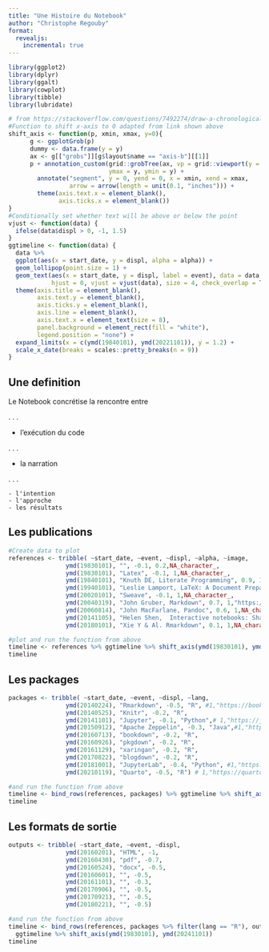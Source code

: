 ```yaml
---
title: "Une Histoire du Notebook"
author: "Christophe Regouby"
format:
  revealjs:
    incremental: true   
---
```



```r
library(ggplot2)
library(dplyr)
library(ggalt)
library(cowplot)
library(tibble)
library(lubridate)

# from https://stackoverflow.com/questions/7492274/draw-a-chronological-timeline-with-ggplot2
#Function to shift x-axis to 0 adapted from link shown above
shift_axis <- function(p, xmin, xmax, y=0){
      g <- ggplotGrob(p)
      dummy <- data.frame(y = y)
      ax <- g[["grobs"]][g$layout$name == "axis-b"][[1]]
      p + annotation_custom(grid::grobTree(ax, vp = grid::viewport(y = 1, height = sum(ax$height))), 
                            ymax = y, ymin = y) +
        annotate("segment", y = 0, yend = 0, x = xmin, xend = xmax, 
                 arrow = arrow(length = unit(0.1, "inches"))) +
        theme(axis.text.x = element_blank(), 
              axis.ticks.x = element_blank())
}
#Conditionally set whether text will be above or below the point
vjust <- function(data) {
  ifelse(data$displ > 0, -1, 1.5)
}
ggtimeline <- function(data) {
  data %>% 
  ggplot(aes(x = start_date, y = displ, alpha = alpha)) +
  geom_lollipop(point.size = 1) +
  geom_text(aes(x = start_date, y = displ, label = event), data = data,
            hjust = 0, vjust = vjust(data), size = 4, check_overlap = TRUE) +
  theme(axis.title = element_blank(),
        axis.text.y = element_blank(),
        axis.ticks.y = element_blank(),
        axis.line = element_blank(),
        axis.text.x = element_text(size = 8),
        panel.background = element_rect(fill = "white"),
        legend.position = "none") +
  expand_limits(x = c(ymd(19840101), ymd(20221101)), y = 1.2) +
  scale_x_date(breaks = scales::pretty_breaks(n = 9))
}

```

## Une definition

Le Notebook concrétise la rencontre entre  

. . .  

- l'exécution du code  

. . .  

- la narration  

. . .  

    - l'intention  
    - l'approche  
    - les résultats  

## Les publications


```r
#Create data to plot
references <- tribble( ~start_date, ~event, ~displ, ~alpha, ~image,
                ymd(19830101), "", -0.1, 0.2,NA_character_,
                ymd(19830101), "Latex", -0.1, 1,NA_character_,
                ymd(19840101), "Knuth DE, Literate Programming", 0.9, 1,NA_character_,
                ymd(19940101), "Leslie Lamport, LaTeX: A Document Preparation System", 0.8, 0.,"https://upload.wikimedia.org/wikipedia/commons/thumb/9/92/LaTeX_logo.svg/langfr-220px-LaTeX_logo.svg.png",
                ymd(20020101), "Sweave", -0.1, 1,NA_character_,
                ymd(20040319), "John Gruber, Markdown", 0.7, 1,"https://upload.wikimedia.org/wikipedia/commons/thumb/4/48/Markdown-mark.svg/langfr-130px-Markdown-mark.svg.png",
                ymd(20060814), "John MacFarlane, Pandoc", 0.6, 1,NA_character_,
                ymd(20141105), "Helen Shen,  Interactive notebooks: Sharing the code (Nature)", 0.3, 1,NA_character_,
                ymd(20180101), "Xie Y & Al. Rmarkdown", 0.1, 1,NA_character_)

#plot and run the function from above
timeline <- references %>% ggtimeline %>% shift_axis(ymd(19830101), ymd(20241101))
timeline
```
## Les packages

```r

packages <- tribble( ~start_date, ~event, ~displ, ~lang,
                ymd(20140224), "Rmarkdown", -0.5, "R", #1,"https://bookdown.org/yihui/rmarkdown/images/hex-rmarkdown.png",
                ymd(20140525), "Knitr", -0.2, "R",
                ymd(20141101), "Jupyter", -0.1, "Python",# 1,"https://jupyter.org/assets/homepage/main-logo.svg",
                ymd(20150912), "Apache Zeppelin", -0.3, "Java",#1,"https://zeppelin.apache.org/docs/0.10.1/assets/themes/zeppelin/img/zeppelin_logo.png",
                ymd(20160713), "bookdown", -0.2, "R",
                ymd(20160926), "pkgdown", -0.2, "R",
                ymd(20161129), "xaringan", -0.2, "R",
                ymd(20170822), "blogdown", -0.2, "R",
                ymd(20181001), "JupyterLab", -0.4, "Python", #1,"https://jupyter.org/assets/homepage/hublogo.svg",
                ymd(20210119), "Quarto", -0.5, "R") # 1,"https://quarto.org/quarto.png")

#and run the function from above
timeline <- bind_rows(references, packages) %>% ggtimeline %>% shift_axis(ymd(20130101), ymd(20241101))
timeline
```

## Les formats de sortie

```r
outputs <- tribble( ~start_date, ~event, ~displ,
                ymd(20160201), "HTML", -1,
                ymd(20160430), "pdf", -0.7,
                ymd(20160524), "docx", -0.5,
                ymd(20160601), "", -0.5,
                ymd(20161101), "", -0.3,
                ymd(20170906), "", -0.5,
                ymd(20170921), "", -0.5,
                ymd(20180221), "", -0.5)

#and run the function from above
timeline <- bind_rows(references, packages %>% filter(lang == "R"), outputs) %>%
  ggtimeline %>% shift_axis(ymd(19830101), ymd(20241101))
timeline
```

